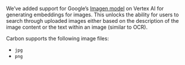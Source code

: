 We’ve added support for Google’s [Imagen model](https://cloud.google.com/vertex-ai/docs/generative-ai/image/overview) on Vertex AI for generating embeddings for images. This unlocks the ability for users to search through uploaded images either based on the description of the image content or the text within an image (similar to OCR).

Carbon supports the following image files:

- `jpg`
- `png`